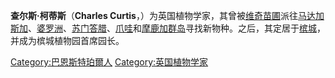 '''查尔斯·柯蒂斯'''（'''Charles Curtis'''，{{bd|1853年||1928年|8月23日}}）为英国植物学家，其曾被[[维奇苗圃|维奇苗圃]]派往[[马达加斯加|马达加斯加]]、[[婆罗洲|婆罗洲]]、[[苏门答腊|苏门答腊]]、[[爪哇|爪哇]]和[[摩鹿加群岛|摩鹿加群岛]]寻找新物种。之后，其定居于[[槟城|槟城]]，并成为槟城植物园首席园长。

{{植物学家小作品}}

{{DEFAULTSORT:Curtis, Charles}}
[[Category:巴恩斯特珀爾人|Category:巴恩斯特珀爾人]]
[[Category:英国植物学家|Category:英国植物学家]]